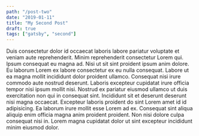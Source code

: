 ```yaml
---
path: "/post-two"
date: "2019-01-11"
title: "My Second Post"
draft: true
tags: ["gatsby", "second"]
---
```


Duis consectetur dolor id occaecat laboris labore pariatur voluptate et veniam aute reprehenderit. Minim reprehenderit consectetur Lorem qui. Ipsum consequat eu magna ad. Nisi ut sit sint proident ipsum anim dolore. Eu laborum Lorem ex labore consectetur ex eu nulla consequat. Labore ut ea magna mollit incididunt dolor proident ullamco.
Consequat nisi irure commodo aute nostrud deserunt. Laboris excepteur cupidatat irure officia tempor nisi ipsum mollit nisi. Nostrud ex pariatur eiusmod ullamco ut duis exercitation non qui in consequat sint. Incididunt sit et deserunt deserunt nisi magna occaecat. Excepteur laboris proident do sint Lorem amet id id adipisicing. Ea laborum irure mollit esse Lorem ad ex.
Consequat sint aliqua aliquip enim officia magna anim proident proident. Non nisi dolore culpa consequat nisi in. Lorem magna cupidatat dolor ut sint excepteur incididunt minim eiusmod dolor.
